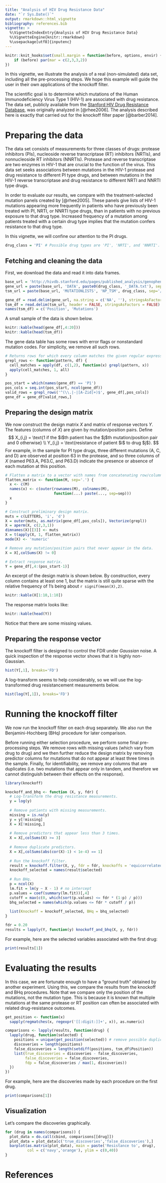 ```yaml
---
title: "Analysis of HIV Drug Resistance Data"
date: "`r Sys.Date()`"
output: rmarkdown::html_vignette
bibliography: references.bib
vignette: >
  %\VignetteIndexEntry{Analysis of HIV Drug Resistance Data}
  %\VignetteEngine{knitr::rmarkdown}
  %\usepackage[utf8]{inputenc}
---
```

```r
knitr::knit_hooks$set(small.margin = function(before, options, envir) {
    if (before) par(mar = c(2,3,3,2))
})
```

In this vignette, we illustrate the analysis of a real (non-simulated) data set, including all the pre-processing steps. We hope this example will guide the user in their own applications of the knockoff filter.

The scientific goal is to determine which mutations of the Human Immunodeficiency Virus Type 1 (HIV-1) are associated with drug resistance. The data set, publicly available from the [Stanford HIV Drug Resistance Database][hivdb], was originally analyzed in [@rhee2006]. The analysis described here is exactly that carried out for the knockoff filter paper [@barber2014].

[hivdb]: http://hivdb.stanford.edu/pages/published_analysis/genophenoPNAS2006/

# Preparing the data

The data set consists of measurements for three classes of drugs: protease inhibitors (PIs), nucleoside reverse transcriptase (RT) inhibitors (NRTIs), and nonnucleoside RT inhibitors (NNRTIs). Protease and reverse transcriptase are two enzymes in HIV-1 that are crucial to the function of the virus. This data set seeks associations between mutations in the HIV-1 protease and drug resistance to different PI type drugs, and between mutations in the HIV-1 reverse transcriptase and drug resistance to different NRTI and NNRTI type drugs.

In order to evaluate our results, we compare with the treatment-selected mutation panels created by [@rhee2005]. These panels give lists of HIV-1 mutations appearing more frequently in patients who have previously been treated with PI, NRTI, or NNRTI type drugs, than in patients with no previous exposure to that drug type. Increased frequency of a mutation among patients treated with a certain drug type implies that the mutation confers resistance to that drug type.

In this vignette, we will confine our attention to the PI drugs.

```r
drug_class = 'PI' # Possible drug types are 'PI', 'NRTI', and 'NNRTI'. 
```

## Fetching and cleaning the data

First, we download the data and read it into data frames.

```r
base_url = 'http://hivdb.stanford.edu/pages/published_analysis/genophenoPNAS2006'
gene_url = paste(base_url, 'DATA', paste0(drug_class, '_DATA.txt'), sep='/')
tsm_url = paste(base_url, 'MUTATIONLISTS', 'NP_TSM', drug_class, sep='/')

gene_df = read.delim(gene_url, na.string = c('NA', ''), stringsAsFactors = FALSE)
tsm_df = read.delim(tsm_url, header = FALSE, stringsAsFactors = FALSE)
names(tsm_df) = c('Position', 'Mutations')
```

A small sample of the data is shown below.

```r
knitr::kable(head(gene_df[,4:20]))
knitr::kable(head(tsm_df))
```

The gene data table has some rows with error flags or nonstandard mutation codes. For simplicity, we remove all such rows.

```r
# Returns rows for which every column matches the given regular expression.
grepl_rows <- function(pattern, df) {
  cell_matches = apply(df, c(1,2), function(x) grepl(pattern, x))
  apply(cell_matches, 1, all)
}

pos_start = which(names(gene_df) == 'P1')
pos_cols = seq.int(pos_start, ncol(gene_df))
valid_rows = grepl_rows('^(\\.|-|[A-Zid]+)$', gene_df[,pos_cols])
gene_df = gene_df[valid_rows,]
```

## Preparing the design matrix

We now construct the design matrix $X$ and matrix of response vectors $Y$. The features (columns of $X$) are given by mutation/position pairs. Define
$$
X_{i,j} = \text{1 if the $i$th patient has the $j$th mutation/position pair and 0 otherwise} \\
Y_{i,j} = \text{resistance of patient $i$ to drug $j$}.
$$
For example, in the sample for PI type drugs, three different mutations (A, C, and D) are observed at position 63 in the protease, and so three columns of $X$ (named P63.A, P63.C, and P63.D) indicate the presence or absence of each mutation at this position.
```r
# Flatten a matrix to a vector with names from concatenating row/column names.
flatten_matrix <- function(M, sep='.') {
  x <- c(M)
  names(x) <- c(outer(rownames(M), colnames(M),
                      function(...) paste(..., sep=sep)))
  x
}

# Construct preliminary design matrix.
muts = c(LETTERS, 'i', 'd')
X = outer(muts, as.matrix(gene_df[,pos_cols]), Vectorize(grepl))
X = aperm(X, c(2,3,1))
dimnames(X)[[3]] <- muts
X = t(apply(X, 1, flatten_matrix))
mode(X) <- 'numeric'

# Remove any mutation/position pairs that never appear in the data.
X = X[,colSums(X) != 0]

# Extract response matrix.
Y = gene_df[,4:(pos_start-1)]
```

An excerpt of the design matrix is shown below. By construction, every column contains at least one 1, but the matrix is still quite sparse with the relative frequency of 1's being about `r signif(mean(X),2)`.
```r
knitr::kable(X[1:10,1:10])
```

The response matrix looks like:
```r
knitr::kable(head(Y))
```

Notice that there are some missing values.

## Preparing the response vector

The knockoff filter is designed to control the FDR under *Gaussian* noise. A quick inspection of the response vector shows that it is highly non-Gaussian.

```r
hist(Y[,1], breaks='FD')
```

A log-transform seems to help considerably, so we will use the log-transformed drug resistancement measurements below.

```r
hist(log(Y[,1]), breaks='FD')
```

# Running the knockoff filter

We now run the knockoff filter on each drug separately. We also run the Benjamini-Hochberg (BHq) procedure for later comparison.

Before running either selection procedure, we perform some final pre-processing steps. We remove rows with missing values (which vary from drug to drug) and we then further reduce the design matrix by removing predictor columns for mutations that do not appear at least three times in the sample. Finally, for identifiability, we remove any columns that are duplicates (i.e. two mutations that appear only in tandem, and therefore we cannot distinguish between their effects on the response).

```r
library(knockoff)

knockoff_and_bhq <- function (X, y, fdr) {
  # Log-transform the drug resistance measurements.
  y = log(y)
  
  # Remove patients with missing measurements.
  missing = is.na(y)
  y = y[!missing]
  X = X[!missing,]
    
  # Remove predictors that appear less than 3 times.
  X = X[,colSums(X) >= 3]
  
  # Remove duplicate predictors.
  X = X[,colSums(abs(cor(X)-1) < 1e-4) == 1]
  
  # Run the knockoff filter.
  result = knockoff.filter(X, y, fdr = fdr, knockoffs = 'equicorrelated')
  knockoff_selected = names(result$selected)
  
  # Run BHq.
  p = ncol(X)
  lm.fit = lm(y ~ X - 1) # no intercept
  p.values = coef(summary(lm.fit))[,4]
  cutoff = max(c(0, which(sort(p.values) <= fdr * (1:p) / p)))
  bhq_selected = names(which(p.values <= fdr * cutoff / p))
  
  list(Knockoff = knockoff_selected, BHq = bhq_selected)
}

fdr = 0.20
results = lapply(Y, function(y) knockoff_and_bhq(X, y, fdr))
```

For example, here are the selected variables associated with the first drug:
```r
print(results[1])
```

# Evaluating the results

In this case, we are fortunate enough to have a "ground truth" obtained by another experiment. Using this, we compare the results from the knockoff and BHq procedures. Note that we compare only the position of the mutations, not the mutation type. This is because it is known that multiple mutations at the same
protease or RT position can often be associated with related drug-resistance outcomes.

```r
get_position <- function(x)
  sapply(regmatches(x, regexpr('[[:digit:]]+', x)), as.numeric)

comparisons <- lapply(results, function(drug) {
  lapply(drug, function(selected) {
    positions = unique(get_position(selected)) # remove possible duplicates
    discoveries = length(positions)
    false_discoveries = length(setdiff(positions, tsm_df$Position))
    list(true_discoveries = discoveries - false_discoveries,
         false_discoveries = false_discoveries,
         fdp = false_discoveries / max(1, discoveries))
  })
})
```

For example, here are the discoveries made by each procedure on the first drug.
```r
print(comparisons[1])
```

## Visualization

Let's compare the discoveries graphically.

```r
for (drug in names(comparisons)) {
  plot_data = do.call(cbind, comparisons[[drug]])
  plot_data = plot_data[c('true_discoveries','false_discoveries'),]
  barplot(as.matrix(plot_data), main = paste('Resistance to', drug),
          col = c('navy','orange'), ylim = c(0,40))
}
```

# References